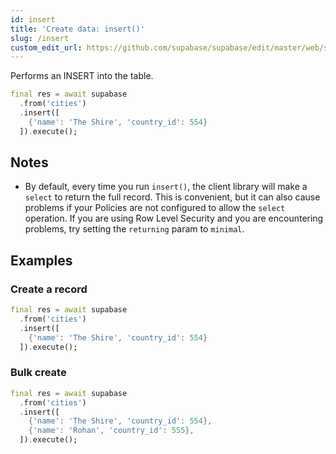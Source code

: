 ```yaml
---
id: insert
title: 'Create data: insert()'
slug: /insert
custom_edit_url: https://github.com/supabase/supabase/edit/master/web/spec/supabase_dart_v1_ref.yml
---
```



Performs an INSERT into the table.

```dart
final res = await supabase
  .from('cities')
  .insert([
    {'name': 'The Shire', 'country_id': 554}
  ]).execute();
```

## Notes

- By default, every time you run `insert()`, the client library will make a `select` to return the full record.
  This is convenient, but it can also cause problems if your Policies are not configured to allow the `select` operation.
  If you are using Row Level Security and you are encountering problems, try setting the `returning` param to `minimal`.

## Examples

### Create a record

```dart
final res = await supabase
  .from('cities')
  .insert([
    {'name': 'The Shire', 'country_id': 554}
  ]).execute();
```

### Bulk create

```dart
final res = await supabase
  .from('cities')
  .insert([
    {'name': 'The Shire', 'country_id': 554},
    {'name': 'Rohan', 'country_id': 555},
  ]).execute();
```
